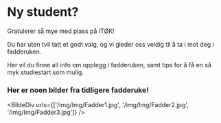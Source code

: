 # Ny student?



<Cookie />
Gratulerer så mye med plass på ITØK!

Du har uten tvil tatt et godt valg, og vi gleder oss veldig til å ta i mot deg i fadderuken. 

Her vil du finne all info om opplegg i fadderuken, samt tips for å få en så myk studiestart som mulig. 

### Her er noen bilder fra tidligere fadderuke!

<BildeDiv urls={['/img/Img/Fadder1.jpg', '/img/Img/Fadder2.jpg', '/img/Img/Fadder3.jpg']} />


